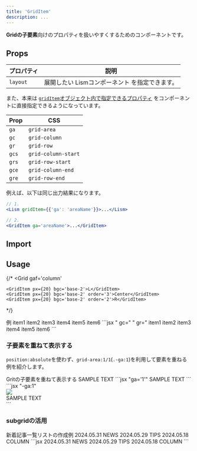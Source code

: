 ```yaml
---
title: 'GridItem'
description: ...
---
```




**Gridの子要素**向けのプロパティを扱いやすくするためのコンポーネントです。  


## Props

| プロパティ | 説明 |
|---|---|
|`layout`| 展開したい Lismコンポーネント を指定できます。|



また、本来は [`gridItem`オブジェクト内で指定できるプロパティ](/css/prop-class/#grid) をコンポーネントに直接指定できるようになっています。

|Prop|CSS|
|---|---|
|`ga`|`grid-area`|
|`gc`|`grid-column`|
|`gr`|`grid-row`|
|`gcs`|`grid-column-start`|
|`grs`|`grid-row-start`|
|`gce`|`grid-column-end`|
|`gre`|`grid-row-end`|


<PreviewTitle>例えば、以下は同じ出力結果になります。</PreviewTitle>
```jsx
// 1.
<Lism gridItem={{'ga': 'areaName'}}>...</Lism>

// 2.
<GridItem ga='areaName'>...</GridItem>
```



## Import

<ImportPackage component='Grid, GridItem' />


## Usage

{/* <Grid
	gaf='column'
>
	<GridItem px={20} bgc='base-2'>L</GridItem>
	<GridItem px={20} bgc='base-2' order='3'>Center</GridItem>
	<GridItem px={20} bgc='base-2' order='2'>R</GridItem>
</Grid> */}

<Preview>
	<PreviewTitle>例</PreviewTitle>
	<PreviewArea resize p={20}>
		<Grid variant='repeat' cols='3' rows='3' g='5'>
			<GridItem p='20' bgc='base-2'>item1</GridItem>
			<GridItem p='20' bgc='base-2'>item2</GridItem>
			<GridItem p='20' bgc='base-2'>item3</GridItem>
			<GridItem p='20' bgc='base-2'>item4</GridItem>
			<GridItem p='20' bgc='base-2' gc='span 2'>item5</GridItem>
			<GridItem layout={Center} gc='3' gr='1 / -1' p='20' bgc='blue'>item6</GridItem>
		</Grid>
	</PreviewArea>
	<PreviewCode slot='tab' label='JSX'>
		```jsx " gc=" " gr="
		<Grid variant='repeat' cols='3' rows='3' g='5'>
			<GridItem p='20' bgc='base-2'>item1</GridItem>
			<GridItem p='20' bgc='base-2'>item2</GridItem>
			<GridItem p='20' bgc='base-2'>item3</GridItem>
			<GridItem p='20' bgc='base-2'>item4</GridItem>
			<GridItem p='20' bgc='base-2' gc='span 2'>item5</GridItem>
			<GridItem layout={Center} gc='3' gr='1 / -1' p='20' bgc='blue'>item6</GridItem>
		</Grid>
		```
	</PreviewCode>
</Preview>



### 子要素を重ねて表示する

`position:absolute`を使わず、`grid-area:1/1`(`.-ga:1`)を利用して要素を重ねる例を紹介します。

<Preview>
	<PreviewTitle>Gritの子要素を重ねて表示する</PreviewTitle>
	<PreviewArea p='10'>
		<Grid ar='16/9' ji='c' ai='c'>
			<GridItem layout={Frame} ga='1/1' w='100%' h='100%'>
				<Media src='/img/img-1.jpg' op='mid'/>
			</GridItem>
			<Decorator ga='1' blur='80px' bgc='white' w='50%' h='4em'/>
			<GridItem ga='1/1' fz='2xl' z='1'>SAMPLE TEXT</GridItem>
		</Grid>
	</PreviewArea>
	<PreviewCode slot='tab' label='JSX'>
		```jsx "ga='1'"
		<Grid ar='16/9' ji='c' ai='c'>
			<GridItem layout={Frame} ga='1/1' w='100%' h='100%'>
				<Media src='/img/img-1.jpg' op='mid'/>
			</GridItem>
			<Decorator ga='1/1' blur='80px' bgc='white' w='50%' h='4em'/>
			<GridItem ga='1/1' fz='2xl' z='1'>SAMPLE TEXT</GridItem>
		</Grid>
		```
	</PreviewCode>
	<PreviewCode slot='tab' label='HTML'>
		```jsx "-ga:1"
		<div class="l--grid -ar:16/9 -ji:c -ai:c">
			<div class="l--frame -w:100% -h:100% -ga:1">
				<img class="-op:mid" src="/img/img-1.jpg">  
			</div>
			<div class="l--decorator -bgc -w -h -ga:1" style="--bgc:var(--white);--w:50%;--h:4em;filter:blur(80px)" aria-hidden="true"></div>
			<div class="-fz:2xl -z:1 -ga:1">SAMPLE TEXT</div>
		</div>
		```
	</PreviewCode>
</Preview>



### subgridの活用

<Preview>
	<PreviewTitle>新着記事一覧リストの作成例</PreviewTitle>
	<PreviewArea p='30' resize>
		<Grid gtc={['auto','auto 1fr']} bd='b'>
			<GridItem layout={Grid} gtc='subgrid' gc='1/-1' g='20' ai='start' bd='t' py='30'>
				<Grid gtc={['auto auto', '1fr 1fr']} g='20' jc='s' ai='c'>
					<Lism fz='xs'>2024.05.31</Lism>
					<Lism d='if' jc='c' bd fz='xs' lh='1' bgc='text' c='base' p='10' bdrs='5'>NEWS</Lism>
				</Grid>
				<Dummy lang='ja' tag='a' href='####' hov='fade' c='inherit' td='n' className='u--trimHL' lh='s' />
			</GridItem>
			<GridItem layout={Grid} gtc='subgrid' gc='1/-1' g='20' ai='start' bd='t' py='30'>
				<Grid gtc={['auto auto', '1fr 1fr']} g='20' jc='s' ai='c'>
					<Lism fz='xs'>2024.05.29</Lism>
					<Lism d='if' jc='c' bd fz='xs' lh='1' bgc='text' c='base' p='10' bdrs='5'>TIPS</Lism>
				</Grid>
				<Dummy lang='ja' offset='1' tag='a' href='####' hov='fade' c='inherit' td='n' length='s' className='u--trimHL' lh='s' />
			</GridItem>
			<GridItem layout={Grid} gtc='subgrid' gc='1/-1' g='20' ai='start' bd='t' py='30'>
				<Grid gtc={['auto auto', '1fr 1fr']} g='20' jc='s' ai='c'>
					<Lism fz='xs'>2024.05.18</Lism>
					<Lism d='if' jc='c' bd fz='xs' lh='1' bgc='text' c='base' p='10' bdrs='5'>COLUMN</Lism>
				</Grid>
				<Dummy lang='ja' offset='2' tag='a' href='####' hov='fade' c='inherit' td='n' className='u--trimHL' lh='s' />
			</GridItem>
		</Grid>
	</PreviewArea>
	<PreviewCode slot='tab' label='JSX'>
		```jsx
		<Grid gtc={['auto','auto 1fr']} bd='b'>
			<GridItem layout={Grid} gtc='subgrid' gc='1/-1' g='20' ai='start' bd='t' py='30'>
				<Grid gtc={['auto auto', '1fr 1fr']} g='20' jc='s' ai='c'>
					<Lism fz='xs'>2024.05.31</Lism>
					<Lism d='if' jc='c' bd fz='xs' lh='1' bgc='text' c='base' p='10' bdrs='5'>NEWS</Lism>
				</Grid>
				<Dummy lang='ja' tag='a' href='####' hov='fade' c='inherit' td='n' className='u--trimHL' lh='s' />
			</GridItem>
			<GridItem layout={Grid} gtc='subgrid' gc='1/-1' g='20' ai='start' bd='t' py='30'>
				<Grid gtc={['auto auto', '1fr 1fr']} g='20' jc='s' ai='c'>
					<Lism fz='xs'>2024.05.29</Lism>
					<Lism d='if' jc='c' bd fz='xs' lh='1' bgc='text' c='base' p='10' bdrs='5'>TIPS</Lism>
				</Grid>
				<Dummy lang='ja' offset='1' tag='a' href='####' hov='fade' c='inherit' td='n' length='s' className='u--trimHL' lh='s' />
			</GridItem>
			<GridItem layout={Grid} gtc='subgrid' gc='1/-1' g='20' ai='start' bd='t' py='30'>
				<Grid gtc={['auto auto', '1fr 1fr']} g='20' jc='s' ai='c'>
					<Lism fz='xs'>2024.05.18</Lism>
					<Lism d='if' jc='c' bd fz='xs' lh='1' bgc='text' c='base' p='10' bdrs='5'>COLUMN</Lism>
				</Grid>
				<Dummy lang='ja' offset='2' tag='a' href='####' hov='fade' c='inherit' td='n' className='u--trimHL' lh='s' />
			</GridItem>
		</Grid>
		```
	</PreviewCode>
</Preview>
